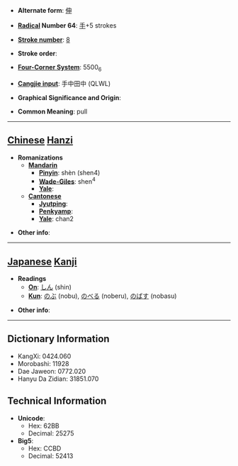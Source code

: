 * '''Alternate form''': [[伸]]

* '''[[Wiktionary:Chinese radical index| Radical]] Number 64''': [[Wiktionary:Chinese radical index 手|手]]+5 strokes

* '''[[Wiktionary:Chinese total strokes index|Stroke number]]''': [[Wiktionary:Chinese total strokes index 8|8]]

* '''Stroke order''': 

* '''[[Wiktionary:Chinese four corner index|Four-Corner System]]''': 5500<sub>6</sub>

* '''[[Wiktionary:Chinese Cangjie index|Cangjie input]]''': 手中田中 (QLWL)

* '''Graphical Significance and Origin''': 

* '''Common Meaning''': pull

----

== [[Chinese]] [[Hanzi]] ==

* '''Romanizations'''
** '''[[Mandarin]]'''
*** '''[[Pinyin]]''': shèn (shen4)
*** '''[[Wade-Giles]]''': shen<sup>4</sup>
*** '''[[Yale]]''': 
** '''[[Cantonese]]'''
*** '''[[Jyutping]]''':
*** '''[[Penkyamp]]''': 
*** '''[[Yale]]''': chan2

* '''Other info''': 

----

== [[Japanese]] [[Kanji]] ==

* '''Readings'''
** '''[[On]]''': [[しん]] (shin)
** '''[[Kun]]''': [[のぶ]] (nobu), [[のべる]] (noberu), [[のばす]] (nobasu)

* '''Other info''':  

----

== Dictionary Information ==

* KangXi: 0424.060
* Morobashi: 11928
* Dae Jaweon: 0772.020
* Hanyu Da Zidian: 31851.070

== Technical Information ==

* '''Unicode''':
** Hex: 62BB
** Decimal: 25275
* '''Big5''':
** Hex: CCBD
** Decimal: 52413